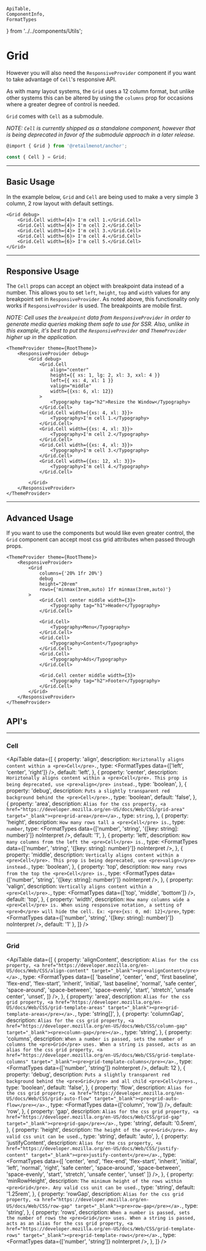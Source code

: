     ApiTable,
    ComponentInfo,
    FormatTypes
} from '../../components/Utils';

# Grid

<ComponentInfo title="Grid" />

However you will also need the  <Link to="/components/responsiveprovider">`ResponsiveProvider`</Link> component
if you want to take advantage of `Cell`'s responsive API.

As with many layout systems, the `Grid` uses a 12 column format, but unlike other systems this can
be altered by using the `columns` prop for occasions where a greater degree of control is needed.

`Grid` comes with `Cell` as a submodule.

*NOTE: `Cell` is currently shipped as a standalone component, however that is being deprecated in
favor of the submodule approach in a later release.*

```jsx hideTitle
@import { Grid } from '@retailmenot/anchor';

const { Cell } = Grid;
```

---

## Basic Usage

In the example below, `Grid` and `Cell` are being used to make a very simple 3 column, 2 row layout
with default settings.

```tsx live
<Grid debug>
    <Grid.Cell width={4}> I'm cell 1.</Grid.Cell>
    <Grid.Cell width={4}> I'm cell 2.</Grid.Cell>
    <Grid.Cell width={4}> I'm cell 3.</Grid.Cell>
    <Grid.Cell width={6}> I'm cell 4.</Grid.Cell>
    <Grid.Cell width={6}> I'm cell 5.</Grid.Cell>
</Grid>
```

---

## Responsive Usage

The `Cell` props can accept an object with breakpoint data instead of a number. This allows you to
set `left`, `height`, `top` and `width` values for any breakpoint set in <Link to="/components/responsiveprovider">`ResponsiveProvider`</Link>. As
noted above, this functionality only works if `ResponsiveProvider` is used. The breakpoints are
mobile first.

*NOTE: Cell uses the `breakpoint` data from `ResponsiveProvider` in order to generate media
queries making them safe to use for SSR. Also, unlike in this example, it's best to put the
`ResponsiveProvider` and `ThemeProvider` higher up in the application.*

```tsx live
<ThemeProvider theme={RootTheme}>
    <ResponsiveProvider debug>
        <Grid debug>
            <Grid.Cell
                align="center"
                height={{ xs: 1, lg: 2, xl: 3, xxl: 4 }}
                left={{ xs: 4, xl: 1 }}
                valign="middle"
                width={{xs: 6, xl: 12}}
            >
                <Typography tag="h2">Resize the Window</Typography>
            </Grid.Cell>
            <Grid.Cell width={{xs: 4, xl: 3}}>
                <Typography>I'm cell 1.</Typography>
            </Grid.Cell>
            <Grid.Cell width={{xs: 4, xl: 3}}>
                <Typography>I'm cell 2.</Typography>
            </Grid.Cell>
            <Grid.Cell width={{xs: 4, xl: 3}}>
                <Typography>I'm cell 3.</Typography>
            </Grid.Cell>
            <Grid.Cell width={{xs: 12, xl: 3}}>
                <Typography>I'm cell 4.</Typography>
            </Grid.Cell>

        </Grid>
    </ResponsiveProvider>
</ThemeProvider>
```

---

## Advanced Usage

If you want to use the components but would like even greater control, the `Grid` component can accept
most css grid attributes when passed through props.

```tsx live
<ThemeProvider theme={RootTheme}>
    <ResponsiveProvider>
        <Grid
            columns={'20% 1fr 20%'}
            debug
            height="20rem"
            rows={'minmax(3rem,auto) 1fr minmax(3rem,auto)'}
        >
            <Grid.Cell center middle width={3}>
                <Typography tag="h1">Header</Typography>
            </Grid.Cell>

            <Grid.Cell>
                <Typography>Menu</Typography>
            </Grid.Cell>
            <Grid.Cell>
                <Typography>Content</Typography>
            </Grid.Cell>
            <Grid.Cell>
                <Typography>Ads</Typography>
            </Grid.Cell>

            <Grid.Cell center middle width={3}>
                <Typography tag="h2">Footer</Typography>
            </Grid.Cell>
        </Grid>
    </ResponsiveProvider>
</ThemeProvider>
```

## API's

---

### Cell

<ApiTable data={[
    {
        property: 'align',
        description: `Horiztonally aligns content within a <pre>Cell</pre>.`,
        type: <FormatTypes data={['left', 'center', 'right']} />,
        default: 'left',
    },
    {
        property: 'center',
        description: `Horiztonally aligns content within a <pre>Cell</pre>. This prop is being
            deprecated, use <pre>align</pre> instead.`,
        type: 'boolean',
    },
    {
        property: 'debug',
        description: `Puts a slightly transparent red background behind the <pre>Cell</pre>.`,
        type: 'boolean',
        default: 'false',
    },
    {
        property: 'area',
        description: `Alias for the css property, <a href="https://developer.mozilla.org/en-US/docs/Web/CSS/grid-area" target="_blank"><pre>grid-area</pre></a>.`,
        type: `string`,
    },
    {
        property: 'height',
        description: `How many rows tall a <pre>Cell</pre> is.`,
        type: `number`,
        type: <FormatTypes data={['number', 'string', '{[key: string]: number}']} noInterpret />,
        default: '1',
    },
    {
        property: 'left',
        description: `How many columns from the left the <pre>Cell</pre> is.`,
        type: <FormatTypes data={['number', 'string', '{[key: string]: number}']} noInterpret />,
    },
    {
        property: 'middle',
        description: `Vertically aligns content within a <pre>Cell</pre>. This prop is being
            deprecated, use <pre>valign</pre> instead.`,
        type: 'boolean',
    },
    {
        property: 'top',
        description: `How many rows from the top the <pre>Cell</pre> is.`,
        type: <FormatTypes data={['number', 'string', '{[key: string]: number}']} noInterpret />,
    },
    {
        property: 'valign',
        description: `Vertically aligns content within a <pre>Cell</pre>.`,
        type: <FormatTypes data={['top', 'middle', 'bottom']} />,
        default: 'top',
    },
    {
        property: 'width',
        description: `How many columns wide a <pre>Cell</pre> is. When using responsive notation, a setting
        of <pre>0</pre> will hide the cell. Ex: <pre>{xs: 0, md: 12}</pre>`,
        type: <FormatTypes data={['number', 'string', '{[key: string]: number}']} noInterpret />,
        default: '1'
    },
]} />

---

### Grid

<ApiTable data={[
    {
        property: 'alignContent',
        description: `Alias for the css property, <a href="https://developer.mozilla.org/en-US/docs/Web/CSS/align-content" target="_blank"><pre>alignContent</pre></a>.`,
        type: <FormatTypes data={[
            'baseline',
            'center',
            'end',
            'first baseline',
            'flex-end',
            'flex-start',
            'inherit',
            'initial',
            'last baseline',
            'normal',
            'safe center',
            'space-around',
            'space-between',
            'space-evenly',
            'start',
            'stretch',
            'unsafe center',
            'unset',
        ]} />,
    },
    {
        property: 'area',
        description: `Alias for the css grid property, <a href="https://developer.mozilla.org/en-US/docs/Web/CSS/grid-template-areas" target="_blank"><pre>grid-template-areas</pre></a>.`,
        type: 'string[]',
    },
    {
        property: 'columnGap',
        description: `Alias for the css grid property, <a href="https://developer.mozilla.org/en-US/docs/Web/CSS/column-gap" target="_blank"><pre>column-gap</pre></a>.`,
        type: 'string',
    },
    {
        property: 'columns',
        description: `When a number is passed, sets the number of columns the <pre>Grid</pre> uses.
        When a string is passed, acts as an alias for the css grid property, <a href="https://developer.mozilla.org/en-US/docs/Web/CSS/grid-template-columns" target="_blank"><pre>grid-template-columns</pre></a>.`,
        type: <FormatTypes data={['number', 'string']} noInterpret />,
        default: 12
    },
    {
        property: 'debug',
        description: `Puts a slightly transparent red background behind the <pre>Grid</pre> and all
        child <pre>Cell</pre>s.`,
        type: 'boolean',
        default: 'false',
    },
    {
        property: 'flow',
        description: `Alias for the css grid property, <a href="https://developer.mozilla.org/en-US/docs/Web/CSS/grid-auto-flow" target="_blank"><pre>grid-auto-flow</pre></a>.`,
        type: <FormatTypes data={['column', 'row']} />,
        default: 'row',
    },
    {
        property: 'gap',
        description: `Alias for the css grid property, <a href="https://developer.mozilla.org/en-US/docs/Web/CSS/grid-gap" target="_blank"><pre>grid-gap</pre></a>.`,
        type: 'string',
        default: '0.5rem',
    },
    {
        property: 'height',
        description: `The height of the <pre>Grid</pre>. Any valid css unit can be used.`,
        type: 'string',
        default: 'auto',
    },
    {
        property: 'justifyContent',
        description: `Alias for the css property, <a href="https://developer.mozilla.org/en-US/docs/Web/CSS/justify-content" target="_blank"><pre>justify-content</pre></a>.`,
        type: <FormatTypes data={[
            'center',
            'end',
            'flex-end',
            'flex-start',
            'inherit',
            'initial',
            'left',
            'normal',
            'right',
            'safe center',
            'space-around',
            'space-between',
            'space-evenly',
            'start',
            'stretch',
            'unsafe center',
            'unset'
        ]} />,
    },
    {
        property: 'minRowHeight',
        description: `The minimum height of the rows within <pre>Grid</pre>. Any valid css unit can be used.`,
        type: 'string',
        default: '1.25rem',
    },
    {
        property: 'rowGap',
        description: `Alias for the css grid property, <a href="https://developer.mozilla.org/en-US/docs/Web/CSS/row-gap" target="_blank"><pre>row-gap</pre></a>.`,
        type: 'string',
    },
    {
        property: 'rows',
        description: `When a number is passed, sets the number of rows the <pre>Grid</pre> uses.
        When a string is passed, acts as an alias for the css grid property, <a href="https://developer.mozilla.org/en-US/docs/Web/CSS/grid-template-rows" target="_blank"><pre>grid-template-rows</pre></a>.`,
        type: <FormatTypes data={['number', 'string']} noInterpret />,
    },
]} />
